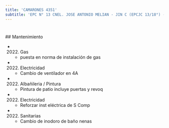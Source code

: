 ```yaml
---
title: 'CAMARONES 4351'
subtitle: 'EPC N° 13 CNEL. JOSE ANTONIO MELIAN - JIN C (EPCJC 13/18°) - ESC. DE MUSICA N° 02'
---
```


#


 ## Mantenimiento

*  (2022) Gas 
    + puesta en norma de instalación de gas

*  (2022) Electricidad 
    + Cambio de ventilador en 4A

*  (2022) Albañileria / Pintura 
    + Pintura de patio incluye puertas y revoq

*  (2022) Electricidad 
    + Reforzar inst eléctrica de S Comp

*  (2022) Sanitarias 
    + Cambio de inodoro de baño nenas



